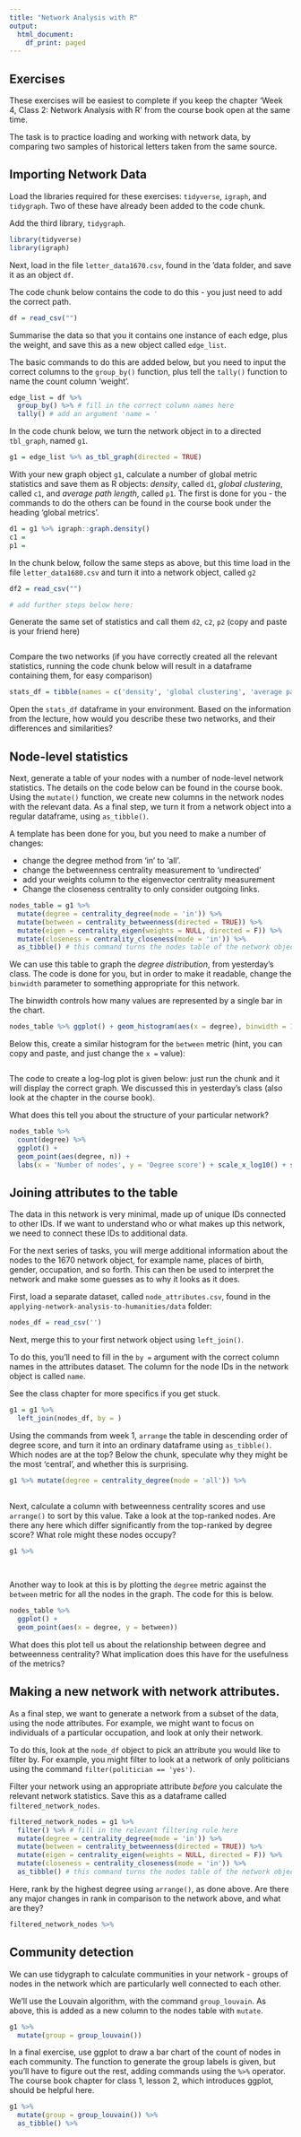 ```yaml
---
title: "Network Analysis with R"
output:
  html_document:
    df_print: paged
---
```


## Exercises

These exercises will be easiest to complete if you keep the chapter 'Week 4, Class 2: Network Analysis with R' from the course book open at the same time.

The task is to practice loading and working with network data, by comparing two samples of historical letters taken from the same source. 

## Importing Network Data

Load the libraries required for these exercises: `tidyverse`, `igraph`, and `tidygraph`. Two of these have already been added to the code chunk. 

Add the third library, `tidygraph`.

```r
library(tidyverse)
library(igraph)
```


Next, load in the file `letter_data1670.csv`, found in the 'data folder, and save it as an object `df`. 

The code chunk below contains the code to do this - you just need to add the correct path. 

```r
df = read_csv("")
```

Summarise the data so that you it contains one instance of each edge, plus the weight, and save this as a new object called `edge_list`. 

The basic commands to do this are added below, but you need to input the correct columns to the `group_by()` function, plus tell the `tally()` function to name the count column 'weight'.  

```r
edge_list = df %>% 
  group_by() %>% # fill in the correct column names here
  tally() # add an argument 'name = ' 

```

In the code chunk below, we turn the network object in to a directed `tbl_graph`, named `g1`. 

```r

g1 = edge_list %>% as_tbl_graph(directed = TRUE)

```

With your new graph object `g1`, calculate a number of global metric statistics and save them as R objects: *density*, called `d1`, *global clustering*, called `c1`, and *average path length*, called `p1`. The first is done for you - the commands to do the others can be found in the course book under the heading 'global metrics'.

```r

d1 = g1 %>% igraph::graph.density()
c1 = 
p1 = 

```

In the chunk below, follow the same steps as above, but this time load in the file `letter_data1680.csv` and turn it into a network object, called `g2`

```r

df2 = read_csv("")

# add further steps below here:


```

Generate the same set of statistics and call them `d2`, `c2`, `p2` (copy and paste is your friend here)

```r

```


Compare the two networks (if you have correctly created all the relevant statistics, running the code chunk below will result in a dataframe containing them, for easy comparison) 


```r
stats_df = tibble(names = c('density', 'global clustering', 'average path length'), stats_g1 = c(d1,c1,p1), stats_g2 = c(d2,c2,p2))

```

Open the `stats_df` dataframe in your environment. Based on the information from the lecture, how would you describe these two networks, and their differences and similarities?


## Node-level statistics 

Next, generate a table of your nodes with a number of node-level network statistics. The details on the code below can be found in the course book. Using the `mutate()` function, we create new columns in the network nodes with the relevant data. As a final step, we turn it from a network object into a regular dataframe, using `as_tibble()`. 

A template has been done for you, but you need to make a number of changes:

-   change the degree method from 'in' to 'all'.
-   change the betweenness centrality measurement to 'undirected'
-   add your weights column to the eigenvector centrality measurement
-   Change the closeness centrality to only consider outgoing links.


```r
nodes_table = g1 %>%
  mutate(degree = centrality_degree(mode = 'in')) %>% 
  mutate(between = centrality_betweenness(directed = TRUE)) %>% 
  mutate(eigen = centrality_eigen(weights = NULL, directed = F)) %>% 
  mutate(closeness = centrality_closeness(mode = 'in')) %>% 
  as_tibble() # this command turns the nodes table of the network object into an ordinary dataframe.
```

We can use this table to graph the *degree distribution*, from yesterday's class. The code is done for you, but in order to make it readable, change the `binwidth` parameter to something appropriate for this network. 

The binwidth controls how many values are represented by a single bar in the chart. 

```r
nodes_table %>% ggplot() + geom_histogram(aes(x = degree), binwidth = 10)
```

Below this, create a similar histogram for the `between` metric (hint, you can copy and paste, and just change the `x =` value):

```r

```

The code to create a log-log plot is given below: just run the chunk and it will display the correct graph. We discussed this in yesterday's class (also look at the chapter in the course book). 

What does this tell you about the structure of your particular network?

```r
nodes_table %>% 
  count(degree) %>% 
  ggplot() + 
  geom_point(aes(degree, n)) + 
  labs(x = 'Number of nodes', y = 'Degree score') + scale_x_log10() + scale_y_log10()
```

## Joining attributes to the table

The data in this network is very minimal, made up of unique IDs connected to other IDs. If we want to understand who or what makes up this network, we need to connect these IDs to additional data. 

For the next series of tasks, you will merge additional information about the nodes to the 1670 network object, for example name, places of birth, gender, occupation, and so forth. This can then be used to interpret the network and make some guesses as to why it looks as it does.

First, load a separate dataset, called `node_attributes.csv`, found in the `applying-network-analysis-to-humanities/data` folder:  

```r
nodes_df = read_csv('')
```

Next, merge this to your first network object using `left_join()`. 

To do this, you'll need to fill in the `by = ` argument with the correct column names in the attributes dataset. The column for the node IDs in the network object is called `name`. 

See the class chapter for more specifics if you get stuck. 

```r
g1 = g1 %>% 
  left_join(nodes_df, by = )
```


Using the commands from week 1, `arrange` the table in descending order of degree score, and turn it into an ordinary dataframe using `as_tibble()`. Which nodes are at the top? Below the chunk, speculate why they might be the most 'central', and whether this is surprising. 

```r
g1 %>% mutate(degree = centrality_degree(mode = 'all')) %>% 
  
```

Next, calculate a column with betweenness centrality scores and use `arrange()` to sort by this value. Take a look at the top-ranked nodes. Are there any here which differ significantly from the top-ranked by degree score? What role might these nodes occupy?

```r

g1 %>% 
  
  
```


Another way to look at this is by plotting the `degree` metric against the `between` metric for all the nodes in the graph. The code for this is below. 

```r

nodes_table %>% 
  ggplot() +
  geom_point(aes(x = degree, y = between))

```

What does this plot tell us about the relationship between degree and betweenness centrality? What implication does this have for the usefulness of the metrics?

## Making a new network with network attributes. 

As a final step, we want to generate a network from a subset of the data, using the node attributes. For example, we might want to focus on individuals of a particular occupation, and look at only their network.

To do this, look at the `node_df` object to pick an attribute you would like to filter by. For example, you might filter to look at a network of only politicians using the command `filter(politician == 'yes')`. 


Filter your network using an appropriate attribute *before* you calculate the relevant network statistics. Save this as a dataframe called `filtered_network_nodes`. 

```r
filtered_network_nodes = g1 %>% 
  filter() %>% # fill in the relevant filtering rule here
  mutate(degree = centrality_degree(mode = 'in')) %>% 
  mutate(between = centrality_betweenness(directed = TRUE)) %>% 
  mutate(eigen = centrality_eigen(weights = NULL, directed = F)) %>% 
  mutate(closeness = centrality_closeness(mode = 'in')) %>% 
  as_tibble() # this command turns the nodes table of the network object into an ordinary dataframe.

```

Here, rank by the highest degree using `arrange()`, as done above. Are there any major changes in rank in comparison to the network above, and what are they?

```r
filtered_network_nodes %>% 
```



## Community detection  

We can use tidygraph to calculate communities in your network - groups of nodes in the network which are particularly well connected to each other. 

We'll use the Louvain algorithm, with the command `group_louvain`. As above, this is added as a new column to the nodes table with `mutate`.

```r
g1 %>%
  mutate(group = group_louvain()) 
```

In a final exercise, use ggplot to draw a bar chart of the count of nodes in each community. The function to generate the group labels is given, but you'll have to figure out the rest, adding commands using the `%>%` operator. The course book chapter for class 1, lesson 2, which introduces ggplot, should be helpful here. 

```r
g1 %>%
  mutate(group = group_louvain()) %>% 
  as_tibble() %>% 

```

